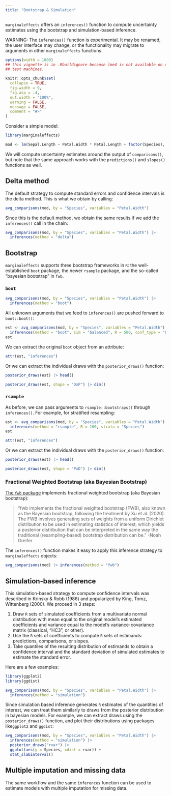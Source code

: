```yaml
---
title: "Bootstrap & Simulation"
---
```


`marginaleffects` offers an `inferences()` function to compute uncertainty estimates using the bootstrap and simulation-based inference.

WARNING: The `inferences()` function is experimental. It may be renamed, the user interface may change, or the functionality may migrate to arguments in other `marginaleffects` functions.

```r
options(width = 1000)
## this vignette is in .Rbuildignore because lme4 is not available on old CRAN
## test machines.

knitr::opts_chunk$set(
  collapse = TRUE,
  fig.width = 9,
  fig.asp = .4,
  out.width = "100%",
  warning = FALSE,
  message = FALSE,
  comment = "#>"
)
```

Consider a simple model:

```r
library(marginaleffects)

mod <- lm(Sepal.Length ~ Petal.Width * Petal.Length + factor(Species), data = iris)
```

We will compute uncertainty estimates around the output of `comparisons()`, but note that the same approach works with the `predictions()` and `slopes()` functions as well.


## Delta method

The default strategy to compute standard errors and confidence intervals is the delta method. This is what we obtain by calling:

```r
avg_comparisons(mod, by = "Species", variables = "Petal.Width")
```

Since this is the default method, we obtain the same results if we add the `inferences()` call in the chain:

```r
avg_comparisons(mod, by = "Species", variables = "Petal.Width") |>
  inferences(method = "delta")
```


## Bootstrap

`marginaleffects` supports three bootstrap frameworks in `R`: the well-established `boot` package, the newer `rsample` package, and the so-called "bayesian bootstrap" in `fwb`.

### `boot`

```r
avg_comparisons(mod, by = "Species", variables = "Petal.Width") |>
  inferences(method = "boot")
```

All unknown arguments that we feed to `inferences()` are pushed forward to `boot::boot()`:


```r
est <- avg_comparisons(mod, by = "Species", variables = "Petal.Width") |>
  inferences(method = "boot", sim = "balanced", R = 500, conf_type = "bca")
est
```
    
We can extract the original `boot` object from an attribute:


```r
attr(est, "inferences")
```

Or we can extract the individual draws with the `posterior_draws()` function:

```r
posterior_draws(est) |> head()

posterior_draws(est, shape = "DxP") |> dim()
```


### `rsample`

As before, we can pass arguments to `rsample::bootstraps()` through `inferences()`. For example, for stratified resampling:

```r
est <- avg_comparisons(mod, by = "Species", variables = "Petal.Width") |>
  inferences(method = "rsample", R = 100, strata = "Species")
est

attr(est, "inferences")
```

Or we can extract the individual draws with the `posterior_draws()` function:

```r
posterior_draws(est) |> head()

posterior_draws(est, shape = "PxD") |> dim()
```


### Fractional Weighted Bootstrap (aka Bayesian Bootstrap)

[The `fwb` package](https://ngreifer.github.io/fwb/) implements fractional weighted bootstrap (aka Bayesian bootstrap):

> "fwb implements the fractional weighted bootstrap (FWB), also known as the Bayesian bootstrap, following the treatment by Xu et al. (2020). The FWB involves generating sets of weights from a uniform Dirichlet distribution to be used in estimating statistics of interest, which yields a posterior distribution that can be interpreted in the same way the traditional (resampling-based) bootstrap distribution can be." -Noah Greifer 

The `inferences()` function makes it easy to apply this inference strategy to `marginaleffects` objects:

```r
avg_comparisons(mod) |> inferences(method = "fwb")
```


## Simulation-based inference

This simulation-based strategy to compute confidence intervals was described in Krinsky & Robb (1986) and popularized by King, Tomz, Wittenberg (2000). We proceed in 3 steps:

1. Draw `R` sets of simulated coefficients from a multivariate normal distribution with mean equal to the original model's estimated coefficients and variance equal to the model's variance-covariance matrix (classical, "HC3", or other).
2. Use the `R` sets of coefficients to compute `R` sets of estimands: predictions, comparisons, or slopes.
3. Take quantiles of the resulting distribution of estimands to obtain a confidence interval and the standard deviation of simulated estimates to estimate the standard error.

Here are a few examples:

```r
library(ggplot2)
library(ggdist)

avg_comparisons(mod, by = "Species", variables = "Petal.Width") |>
  inferences(method = "simulation")
```

Since simulation based inference generates `R` estimates of the quantities of interest, we can treat them similarly to draws from the posterior distribution in bayesian models. For example, we can extract draws using the `posterior_draws()` function, and plot their distributions using packages like`ggplot2` and `ggdist`:

```r
avg_comparisons(mod, by = "Species", variables = "Petal.Width") |>
  inferences(method = "simulation") |>
  posterior_draws("rvar") |>
  ggplot(aes(y = Species, xdist = rvar)) +
  stat_slabinterval()
```


## Multiple imputation and missing data

The same workflow and the same `inferences` function can be used to estimate models with multiple imputation for missing data.